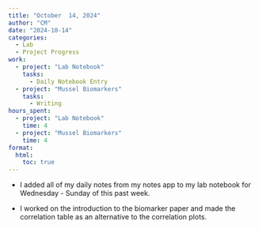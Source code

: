 ```yaml
---
title: "October  14, 2024"
author: "CM"
date: "2024-10-14"
categories:
  - Lab
  - Project Progress
work:
  - project: "Lab Notebook"
    tasks: 
      - Daily Notebook Entry
  - project: "Mussel Biomarkers"
    tasks: 
      - Writing
hours_spent:
  - project: "Lab Notebook"
    time: 4
  - project: "Mussel Biomarkers"
    time: 4
format:
  html:
    toc: true
---
```


- I added all of my daily notes from my notes app to my lab notebook for Wednesday - Sunday of this past week.\

- I worked on the introduction to the biomarker paper and made the correlation table as an alternative to the correlation plots.\